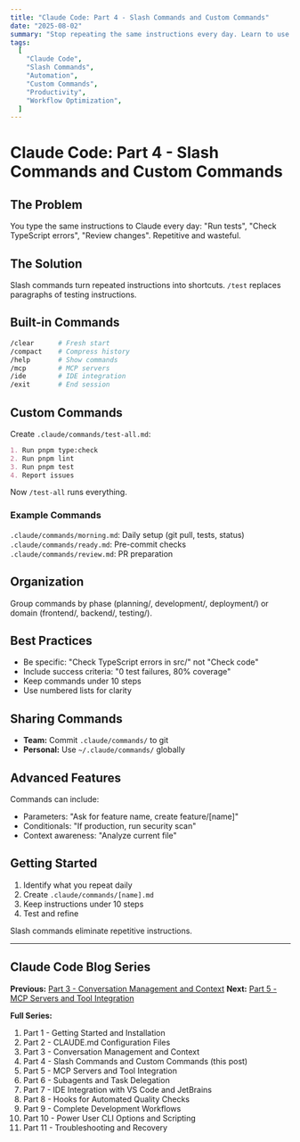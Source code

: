 ```yaml
---
title: "Claude Code: Part 4 - Slash Commands and Custom Commands"
date: "2025-08-02"
summary: "Stop repeating the same instructions every day. Learn to use built-in slash commands and create custom commands that automate your most common Claude Code workflows and development tasks."
tags:
  [
    "Claude Code",
    "Slash Commands",
    "Automation",
    "Custom Commands",
    "Productivity",
    "Workflow Optimization",
  ]
---
```


# Claude Code: Part 4 - Slash Commands and Custom Commands

## The Problem

You type the same instructions to Claude every day: "Run tests", "Check TypeScript errors", "Review changes". Repetitive and wasteful.

## The Solution

Slash commands turn repeated instructions into shortcuts. `/test` replaces paragraphs of testing instructions.

## Built-in Commands

```bash
/clear      # Fresh start
/compact    # Compress history
/help       # Show commands
/mcp        # MCP servers
/ide        # IDE integration
/exit       # End session
```

## Custom Commands

Create `.claude/commands/test-all.md`:

```markdown
1. Run pnpm type:check
2. Run pnpm lint
3. Run pnpm test
4. Report issues
```

Now `/test-all` runs everything.

### Example Commands

`.claude/commands/morning.md`: Daily setup (git pull, tests, status)
`.claude/commands/ready.md`: Pre-commit checks
`.claude/commands/review.md`: PR preparation


## Organization

Group commands by phase (planning/, development/, deployment/) or domain (frontend/, backend/, testing/).

## Best Practices

- Be specific: "Check TypeScript errors in src/" not "Check code"
- Include success criteria: "0 test failures, 80% coverage"
- Keep commands under 10 steps
- Use numbered lists for clarity

## Sharing Commands

- **Team:** Commit `.claude/commands/` to git
- **Personal:** Use `~/.claude/commands/` globally

## Advanced Features

Commands can include:
- Parameters: "Ask for feature name, create feature/[name]"
- Conditionals: "If production, run security scan"
- Context awareness: "Analyze current file"


## Getting Started

1. Identify what you repeat daily
2. Create `.claude/commands/[name].md`
3. Keep instructions under 10 steps
4. Test and refine

Slash commands eliminate repetitive instructions.

---

## Claude Code Blog Series

**Previous:** [Part 3 - Conversation Management and Context](./2025-08-01--claude-code-part-3-conversation-management-context)
**Next:** [Part 5 - MCP Servers and Tool Integration](./2025-08-03--claude-code-part-5-mcp-servers-tool-integration)

**Full Series:**

1. Part 1 - Getting Started and Installation
2. Part 2 - CLAUDE.md Configuration Files
3. Part 3 - Conversation Management and Context
4. Part 4 - Slash Commands and Custom Commands (this post)
5. Part 5 - MCP Servers and Tool Integration
6. Part 6 - Subagents and Task Delegation
7. Part 7 - IDE Integration with VS Code and JetBrains
8. Part 8 - Hooks for Automated Quality Checks
9. Part 9 - Complete Development Workflows
10. Part 10 - Power User CLI Options and Scripting
11. Part 11 - Troubleshooting and Recovery
